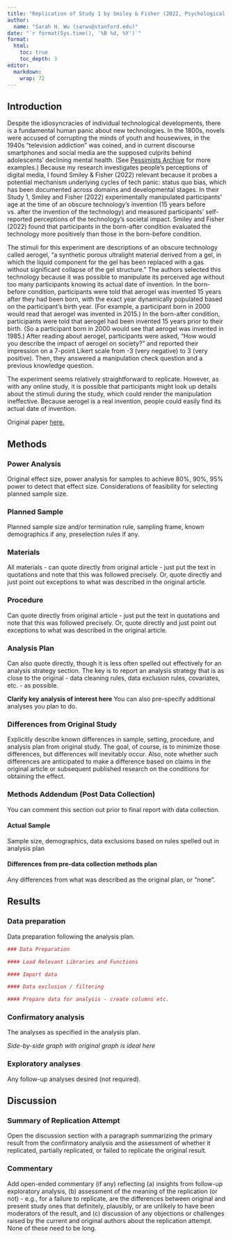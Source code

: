 ```yaml
---
title: "Replication of Study 1 by Smiley & Fisher (2022, Psychological Science)"
author: 
  name: "Sarah H. Wu (sarwu@stanford.edu)"
date: "`r format(Sys.time(), '%B %d, %Y')`"
format: 
  html: 
    toc: true 
    toc_depth: 3
editor: 
  markdown: 
    wrap: 72
---
```



<!-- Replication reports should all use this template to standardize reporting across projects.  These reports will be public supplementary materials that accompany the summary report(s) of the aggregate results. -->

## Introduction

Despite the idiosyncracies of individual technological developments, there
is a fundamental human panic about new technologies. In the 1800s, novels were accused of corrupting the minds of youth and housewives, in the 1940s "television addiction" was coined, and in current discourse smartphones and social media are the supposed culprits behind adolescents' declining mental health. (See [Pessimists Archive](https://pessimistsarchive.org/) for more examples.) Because my research investigates people's
perceptions of digital media, I found Smiley & Fisher (2022) relevant because it
probes a potential mechanism underlying cycles of tech panic:
status quo bias, which has been documented across domains and developmental stages. In their Study 1, Smiley and Fisher (2022) experimentally manipulated participants' age at the time of an
obscure technology's invention (15 years before vs. after the invention
of the technology) and measured participants' self-reported perceptions
of the technology's societal impact. Smiley and Fisher (2022) found that
participants in the born-after condition evaluated the technology more
positively than those in the born-before condition.

The stimuli for this experiment are descriptions of an obscure technology called aerogel, "a synthetic porous ultralight material derived from a gel, in which the liquid component for the gel has been replaced with a gas without significant collapse of the gel structure." The authors selected this technology because it was possible to manipulate its perceived age without too many participants knowing its actual date of invention. In the born-before condition, participants were told that aerogel was invented 15 years after they had been born, with the exact year dynamically populated based on the participant's birth year. (For example, a participant born in 2000 would read that aerogel was invented in 2015.) In the born-after condition, participants were told that aerogel had been invented 15 years prior to their birth. (So a participant born in 2000 would see that aerogel was invented in 1985.) After reading about aerogel, participants were asked, "How would you describe the impact of aerogel on society?" and reported their impression on a 7-point Likert scale from -3 (very negative) to 3 (very positive). Then, they answered a manipulation check question and a previous knowledge question.

The experiment seems relatively straightforward to replicate. However, as with any online study, it is possible that participants might look up details about the stimuli during the study, which could render the manipulation ineffective. Because aerogel is a real invention, people could easily find its actual date of invention.

Original paper [here.](https://github.com/psych251/smiley2022/blob/main/original_paper/smiley-fisher-2022-the-golden-age-is-behind-us-how-the-status-quo-impacts-the-evaluation-of-technology.pdf)

## Methods

### Power Analysis

Original effect size, power analysis for samples to achieve 80%, 90%,
95% power to detect that effect size. Considerations of feasibility for
selecting planned sample size.

### Planned Sample

Planned sample size and/or termination rule, sampling frame, known
demographics if any, preselection rules if any.

### Materials

All materials - can quote directly from original article - just put the
text in quotations and note that this was followed precisely. Or, quote
directly and just point out exceptions to what was described in the
original article.

### Procedure

Can quote directly from original article - just put the text in
quotations and note that this was followed precisely. Or, quote directly
and just point out exceptions to what was described in the original
article.

### Analysis Plan

Can also quote directly, though it is less often spelled out effectively
for an analysis strategy section. The key is to report an analysis
strategy that is as close to the original - data cleaning rules, data
exclusion rules, covariates, etc. - as possible.

**Clarify key analysis of interest here** You can also pre-specify
additional analyses you plan to do.

### Differences from Original Study

Explicitly describe known differences in sample, setting, procedure, and
analysis plan from original study. The goal, of course, is to minimize
those differences, but differences will inevitably occur. Also, note
whether such differences are anticipated to make a difference based on
claims in the original article or subsequent published research on the
conditions for obtaining the effect.

### Methods Addendum (Post Data Collection)

You can comment this section out prior to final report with data
collection.

#### Actual Sample

Sample size, demographics, data exclusions based on rules spelled out in
analysis plan

#### Differences from pre-data collection methods plan

Any differences from what was described as the original plan, or “none”.

## Results

### Data preparation

Data preparation following the analysis plan.

```r
### Data Preparation

#### Load Relevant Libraries and Functions

#### Import data

#### Data exclusion / filtering

#### Prepare data for analysis - create columns etc.
```

### Confirmatory analysis

The analyses as specified in the analysis plan.

*Side-by-side graph with original graph is ideal here*

### Exploratory analyses

Any follow-up analyses desired (not required).

## Discussion

### Summary of Replication Attempt

Open the discussion section with a paragraph summarizing the primary
result from the confirmatory analysis and the assessment of whether it
replicated, partially replicated, or failed to replicate the original
result.

### Commentary

Add open-ended commentary (if any) reflecting (a) insights from
follow-up exploratory analysis, (b) assessment of the meaning of the
replication (or not) - e.g., for a failure to replicate, are the
differences between original and present study ones that definitely,
plausibly, or are unlikely to have been moderators of the result, and
(c) discussion of any objections or challenges raised by the current and
original authors about the replication attempt. None of these need to be
long.
